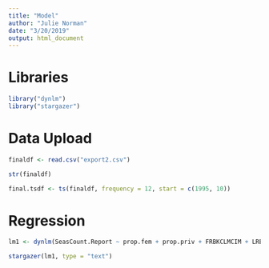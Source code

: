 ```yaml
---
title: "Model"
author: "Julie Norman"
date: "3/20/2019"
output: html_document
---
```


# Libraries

```r
library("dynlm")
library("stargazer")
```


# Data Upload

```r
finaldf <- read.csv("export2.csv")

str(finaldf)
```

```r
final.tsdf <- ts(finaldf, frequency = 12, start = c(1995, 10))
```

# Regression 

```r
lm1 <- dynlm(SeasCount.Report ~ prop.fem + prop.priv + FRBKCLMCIM + LREM25TTUSM156S, final.tsdf)
```

```r
stargazer(lm1, type = "text")
```


